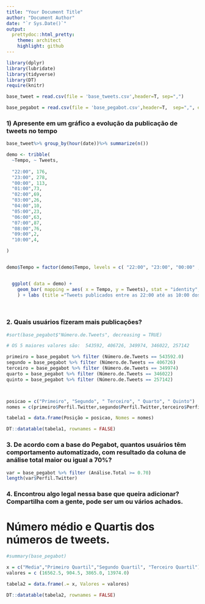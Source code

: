 ---
title: "Your Document Title"
author: "Document Author"
date: "`r Sys.Date()`"
output:
  prettydoc::html_pretty:
    theme: architect
    highlight: github
---

```{r, message=F, warning=F}
library(dplyr)
library(lubridate)
library(tidyverse)
library(DT)
require(knitr)

```

```{r}

base_tweet = read.csv(file = 'base_tweets.csv',header=T, sep=",")

base_pegabot = read.csv(file = 'base_pegabot.csv',header=T,  sep=",", encoding = "UTF-8")

```

### 1) Apresente em um gráfico a evolução da publicação de tweets no tempo
```{r}
base_tweet%>% group_by(hour(date))%>% summarize(n())
```


```{r}

demo <- tribble(
  ~Tempo, ~ Tweets,
  
  "22:00", 176,
  "23:00", 278,
  "00:00", 113,
  "01:00",73, 
  "02:00",69,
  "03:00",26, 
  "04:00",10,
  "05:00",23,
  "06:00",63,
  "07:00",87,
  "08:00",76,
  "09:00",2,
  "10:00",4,

)


demo$Tempo = factor(demo$Tempo, levels = c( "22:00", "23:00", "00:00" , "01:00", "02:00" , "03:00" , "04:00" , "05:00" , "06:00" , "07:00","08:00","09:00","10:00"))


  ggplot( data = demo) + 
    geom_bar( mapping = aes( x = Tempo, y = Tweets), stat = "identity", color = "blue", fill = "lightblue",
    ) + labs (title ="Tweets publicados entre as 22:00 até as 10:00 dos dias 13/04/21 a 14/04/21")
    
  
```


### 2. Quais usuários fizeram mais publicações?
```{r}

#sort(base_pegabot$"Número.de.Tweets", decreasing = TRUE) 

# OS 5 maiores valores são:  543592, 406726, 349974, 346022, 257142

primeiro = base_pegabot %>% filter (Número.de.Tweets == 543592.0) 
segundo = base_pegabot %>% filter (Número.de.Tweets == 406726) 
terceiro = base_pegabot %>% filter (Número.de.Tweets == 349974) 
quarto = base_pegabot %>% filter (Número.de.Tweets == 346022) 
quinto = base_pegabot %>% filter (Número.de.Tweets == 257142) 



posicao = c("Primeiro", "Segundo", " Terceiro", " Quarto", " Quinto")
nomes = c(primeiro$Perfil.Twitter,segundo$Perfil.Twitter,terceiro$Perfil.Twitter,quarto$Perfil.Twitter, quinto$Perfil.Twitter)

tabela1 = data.frame(Posição = posicao, Nomes = nomes)

DT::datatable(tabela1, rownames = FALSE)

```



### 3. De acordo com a base do Pegabot, quantos usuários têm comportamento automatizado, com resultado da coluna de análise total maior ou igual a 70%? 


```{r}
var = base_pegabot %>% filter (Análise.Total >= 0.70) 
length(var$Perfil.Twitter)

```
### 4. Encontrou algo legal nessa base que queira adicionar? Compartilha com a gente, pode ser um ou vários achados.



# Número médio e Quartis dos números de tweets. 
```{r}

#summary(base_pegabot)

x = c("Media","Primeiro Quartil","Segundo Quartil", "Terceiro Quartil")
valores = c (16562.5, 904.5, 3865.0, 13974.0)

tabela2 = data.frame(.= x, Valores = valores)

DT::datatable(tabela2, rownames = FALSE)
```